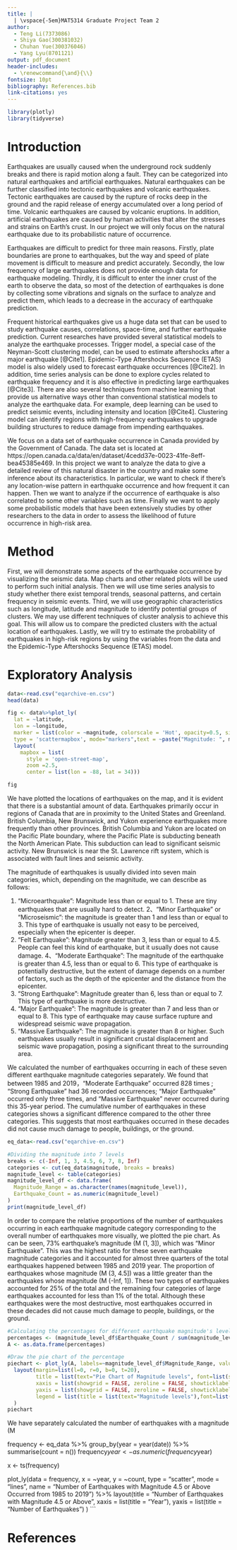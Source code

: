 ```yaml
---
title: |
  | \vspace{-5em}MAT5314 Graduate Project Team 2
author: 
  - Teng Li(7373086)
  - Shiya Gao(300381032) 
  - Chuhan Yue(300376046)
  - Yang Lyu(8701121)
output: pdf_document
header-includes: 
  - \renewcommand{\and}{\\}
fontsize: 10pt
bibliography: References.bib
link-citations: yes
---
```



```r
library(plotly)
library(tidyverse)
```

# Introduction
Earthquakes are usually caused when the underground rock suddenly breaks and there is rapid motion along a fault. They can be categorized into natural earthquakes and artificial earthquakes. Natural earthquakes can be further classified into tectonic earthquakes and volcanic earthquakes. Tectonic earthquakes are caused by the rupture of rocks deep in the ground and the rapid release of energy accumulated over a long period of time. Volcanic earthquakes are caused by volcanic eruptions. In addition, artificial earthquakes are caused by human activities that alter the stresses and strains on Earth's crust. In our project we will only focus on the natural earthquake due to its probabilistic nature of occurrence.

Earthquakes are difficult to predict for three main reasons. Firstly, plate boundaries are prone to earthquakes, but the way and speed of plate movement is difficult to measure and predict accurately. Secondly, the low frequency of large earthquakes does not provide enough data for earthquake modeling. Thirdly, it is difficult to enter the inner crust of the earth to observe the data, so most of the detection of earthquakes is done by collecting some vibrations and signals on the surface to analyze and predict them, which leads to a decrease in the accuracy of earthquake prediction.

Frequent historical earthquakes give us a huge data set that can be used to study earthquake causes, correlations, space-time, and further earthquake prediction. Current researches have provided several statistical models to analyze the earthquake processes. Trigger model, a special case of the Neyman-Scott clustering model, can be used to estimate aftershocks after a major earthquake [@Cite1]. Epidemic-Type Aftershocks Sequence (ETAS) model is also widely used to forecast earthquake occurrences [@Cite2]. In addition, time series analysis can be done to explore cycles related to earthquake frequency and it is also effective in predicting large earthquakes [@Cite3]. There are also several techniques from machine learning that provide us alternative ways other than conventional statistical models to analyze the earthquake data. For example, deep learning can be used to predict seismic events, including intensity and location [@Cite4]. Clustering model can identify regions with high-frequency earthquakes to upgrade building structures to reduce damage from impending earthquakes.

We focus on a data set of earthquake occurrence in Canada provided by the Government of Canada. The data set is located at https://open.canada.ca/data/en/dataset/4cedd37e-0023-41fe-8eff-bea45385e469. In this project we want to analyze the data to give a detailed review of this natural disaster in the country and make some inference about its characteristics. In particular, we want to check if there's any location-wise pattern in earthquake occurrence and how frequent it can happen. Then we want to analyze if the occurrence of earthquake is also correlated to some other variables such as time. Finally we want to apply some probabilistic models that have been extensively studies by other researchers to the data in order to assess the likelihood of future occurrence in high-risk area.

# Method
First, we will demonstrate some aspects of the earthquake occurrence by visualizing the seismic data. Map charts and other related plots will be used to perform such initial analysis. Then we will use time series analysis to study whether there exist temporal trends, seasonal patterns, and certain frequency in seismic events. Third, we will use geographic characteristics such as longitude, latitude and magnitude to identify potential groups of clusters. We may use different techniques of cluster analysis to achieve this goal. This will allow us to compare the predicted clusters with the actual location of earthquakes. Lastly, we will try to estimate the probability of earthquakes in high-risk regions by using the variables from the data and the Epidemic-Type Aftershocks Sequence (ETAS) model.



# Exploratory Analysis
```r
data<-read.csv("eqarchive-en.csv")
head(data)
```

```r
fig <- data%>%plot_ly( 
  lat = ~latitude,
  lon = ~longitude,
  marker = list(color = ~magnitude, colorscale = 'Hot', opacity=0.5, size=~magnitude, showscale=TRUE, reversescale=TRUE),
  type = 'scattermapbox', mode="markers",text = ~paste("Magnitude: ", magnitude)) %>%
  layout(
    mapbox = list(
      style = 'open-street-map',
      zoom =2.5,
      center = list(lon = -88, lat = 34))) 

fig
```

We have plotted the locations of earthquakes on the map, and it is evident that there is a substantial amount of data. Earthquakes primarily occur in regions of Canada that are in proximity to the United States and Greenland.
British Columbia, New Brunswick, and Yukon experience earthquakes more frequently than other provinces. British Columbia and Yukon are located on the Pacific Plate boundary, where the Pacific Plate is subducting beneath the North American Plate. This subduction can lead to significant seismic activity. New Brunswick is near the St. Lawrence rift system, which is associated with fault lines and seismic activity.

The magnitude of earthquakes is usually divided into seven main categories, which, depending on the magnitude, we can describe as follows:

1. "Microearthquake": Magnitude less than or equal to 1. These are tiny earthquakes that are usually hard to detect.
2、"Minor Earthquake" or "Microseismic": the magnitude is greater than 1 and less than or equal to 3. This type of earthquake is usually not easy to be perceived, especially when the epicenter is deeper.
3. "Felt Earthquake": Magnitude greater than 3, less than or equal to 4.5. People can feel this kind of earthquake, but it usually does not cause damage.
4、"Moderate Earthquake": The magnitude of the earthquake is greater than 4.5, less than or equal to 6. This type of earthquake is potentially destructive, but the extent of damage depends on a number of factors, such as the depth of the epicenter and the distance from the epicenter.
5. "Strong Earthquake": Magnitude greater than 6, less than or equal to 7. This type of earthquake is more destructive.
6. "Major Earthquake": The magnitude is greater than 7 and less than or equal to 8. This type of earthquake may cause surface rupture and widespread seismic wave propagation.
7. "Massive Earthquake": The magnitude is greater than 8 or higher. Such earthquakes usually result in significant crustal displacement and seismic wave propagation, posing a significant threat to the surrounding area.

We calculated the number of earthquakes occurring in each of these seven different earthquake magnitude categories separately. We found that between 1985 and 2019，"Moderate Earthquake" occurred 828 times ; "Strong Earthquake" had 36 recorded occurrences; "Major Earthquake" occurred only three times, and "Massive Earthquake" never occurred during this 35-year period. The cumulative number of earthquakes in these categories shows a significant difference compared to the other three categories. This suggests that most earthquakes occurred in these decades did not cause much damage to people, buildings, or the ground.
```r
eq_data<-read.csv("eqarchive-en.csv")

#Dividing the magnitude into 7 levels 
breaks <- c(-Inf, 1, 3, 4.5, 6, 7, 8, Inf)
categories <- cut(eq_data$magnitude, breaks = breaks)
magnitude_level <- table(categories)
magnitude_level_df <- data.frame(
  Magnitude_Range = as.character(names(magnitude_level)),
  Earthquake_Count = as.numeric(magnitude_level)
)
print(magnitude_level_df)
```

In order to compare the relative proportions of the number of earthquakes occurring in each earthquake magnitude category corresponding to the overall number of earthquakes more visually, we plotted the pie chart. As can be seen, 73% earthquake's magnitude  \(M \in (1, 3]\), which was "Minor Earthquake". This was the highest ratio for these seven earthquake magnitude categories and it accounted for almost three quarters of the total earthquakes happened between 1985 and 2019 year. The proportion of earthquakes whose magnitude \(M \in (3, 4.5]\) was a little greater than the earthquakes whose magnitude \(M \in (-Inf, 1]\). These two types of earthquakes accounted for 25% of the total and the remaining four categories of large earthquakes accounted for less than 1% of the total. Although these earthquakes were the most destructive, most earthquakes occurred in these decades did not cause much damage to people, buildings, or the ground.

```r
#Calculating the percentages for different earthquake magnitude's levels
percentages <- (magnitude_level_df$Earthquake_Count / sum(magnitude_level_df$Earthquake_Count))*100
A <- as.data.frame(percentages)

#Draw the pie chart of the percentage
piechart <- plot_ly(A, labels=~magnitude_level_df$Magnitude_Range, values=~percentages, type="pie", width = 500, height = 400)%>% 
  layout(margin=list(l=0, r=0, b=0, t=20),
         title = list(text="Pie Chart of Magnitude levels", font=list(size=10)),
         xaxis = list(showgrid = FALSE, zeroline = FALSE, showticklabels = FALSE),
         yaxis = list(showgrid = FALSE, zeroline = FALSE, showticklabels = FALSE),
         legend = list(title = list(text="Magnitude levels"),font=list(size=10))
  )
piechart
```

We have separately calculated the number of earthquakes with a magnitude \(M \in [4.5, Inf)\) that occurred each year and plotted a time series graph. From 1985 to 1999, there was a slow decrease followed by an increase in the number of earthquakes. However, the annual earthquake count remained around 1500 on average and did not exceed 2000. Starting from the year 2000, we observed a significant upward trend in the occurrence of earthquakes with a magnitude of 4.5 or higher, reaching its peak in 2010 with 5409 events. From 2011 to 2019, although there were noticeable fluctuations in the annual earthquake count, it consistently remained above 3000 and did not drop below 3253, indicating a relatively high frequency.

Based on this, we can infer that from 1985 to 2019, the number of earthquakes with a magnitude of 4.5 or higher increased with the passage of years, particularly during the ten-year period from 2000 to 2010, when the growth rate was particularly pronounced.

```r
selected_eq_data <- eq_data[eq_data$magnitude >= 4.5, ]

frequency <- eq_data %>%
  group_by(year = year(date)) %>%
  summarise(count = n())
frequency$year <- as.numeric(frequency$year)

x <- ts(frequency)

plot_ly(data = frequency, x = ~year, y = ~count, type = "scatter", mode = "lines", name = "Number of Earthquakes with Magnitude 4.5 or Above Occurred from 1985 to 2019") %>%
  layout(title = "Number of Earthquakes with Magnitude 4.5 or Above",
         xaxis = list(title = "Year"),
         yaxis = list(title = "Number of Earthquakes")
         )
```

# References{.allowframebreaks}